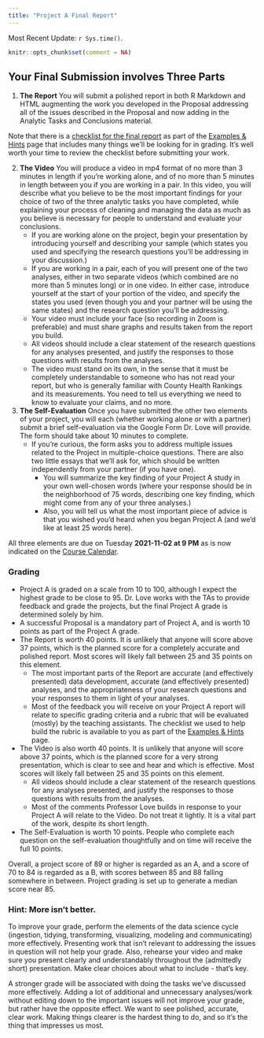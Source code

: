 ```yaml
---
title: "Project A Final Report"
---
```


Most Recent Update: `r Sys.time()`.

```r
knitr::opts_chunk$set(comment = NA)
```

## Your Final Submission involves Three Parts

1. **The Report** You will submit a polished report in both R Markdown and HTML augmenting the work you developed in the Proposal addressing all of the issues described in the Proposal and now adding in the Analytic Tasks and Conclusions material.

Note that there is a [checklist for the final report](check_final.qmd) as part of the [Examples & Hints](check_final.qmd) page that includes many things we'll be looking for in grading. It's well worth your time to review the checklist before submitting your work.

2. **The Video** You will produce a video in mp4 format of no more than 3 minutes in length if you're working alone, and of no more than 5 minutes in length between you if you are working in a pair. In this video, you will describe what you believe to be the most important findings for your choice of two of the three analytic tasks you have completed, while explaining your process of cleaning and managing the data as much as you believe is necessary for people to understand and evaluate your conclusions.
    - If you are working alone on the project, begin your presentation by introducing yourself and describing your sample (which states you used and specifying the research questions you'll be addressing in your discussion.)
    - If you are working in a pair, each of you will present one of the two analyses, either in two separate videos (which combined are no more than 5 minutes long) or in one video. In either case, introduce yourself at the start of your portion of the video, and specify the states you used (even though you and your partner will be using the same states) and the research question you'll be addressing.
    - Your video must include your face (so recording in Zoom is preferable) and must share graphs and results taken from the report you build.
    - All videos should include a clear statement of the research questions for any analyses presented, and justify the responses to those questions with results from the analyses.
    - The video must stand on its own, in the sense that it must be completely understandable to someone who has not read your report, but who is generally familiar with County Health Rankings and its measurements. You need to tell us everything we need to know to evaluate your claims, and no more.

3. **The Self-Evaluation** Once you have submitted the other two elements of your project, you will each (whether working alone or with a partner) submit a brief self-evaluation via the Google Form Dr. Love will provide. The form should take about 10 minutes to complete.
    - If you're curious, the form asks you to address multiple issues related to the Project in multiple-choice questions. There are also two little essays that we'll ask for, which should be written independently from your partner (if you have one).
        - You will summarize the key finding of your Project A study in your own well-chosen words (where your response should be in the neighborhood of 75 words, describing one key finding, which might come from any of your three analyses.) 
        - Also, you will tell us what the most important piece of advice is that you wished you'd heard when you began Project A (and we'd like at least 25 words here).

All three elements are due on Tuesday **2021-11-02 at 9 PM** as is now indicated on the [Course Calendar](https://thomaselove.github.io/431-2022/calendar.html). 

### Grading

- Project A is graded on a scale from 10 to 100, although I expect the highest grade to be close to 95. Dr. Love works with the TAs to provide feedback and grade the projects, but the final Project A grade is determined solely by him.
- A successful Proposal is a mandatory part of Project A, and is worth 10 points as part of the Project A grade. 
- The Report is worth 40 points. It is unlikely that anyone will score above 37 points, which is the planned score for a completely accurate and polished report. Most scores will likely fall between 25 and 35 points on this element.
    - The most important parts of the Report are accurate (and effectively presented) data development, accurate (and effectively presented) analyses, and the appropriateness of your research questions and your responses to them in light of your analyses.
    - Most of the feedback you will receive on your Project A report will relate to specific grading criteria and a rubric that will be evaluated (mostly) by the teaching assistants. The checklist we used to help build the rubric is available to you as part of the [Examples & Hints](check_final.qmd) page.
- The Video is also worth 40 points. It is unlikely that anyone will score above 37 points, which is the planned score for a very strong presentation, which is clear to see and hear and which is effective. Most scores will likely fall between 25 and 35 points on this element.
    - All videos should include a clear statement of the research questions for any analyses presented, and justify the responses to those questions with results from the analyses.
    - Most of the comments Professor Love builds in response to your Project A will relate to the Video. Do not treat it lightly. It is a vital part of the work, despite its short length.
- The Self-Evaluation is worth 10 points. People who complete each question on the self-evaluation thoughtfully and on time will receive the full 10 points.

Overall, a project score of 89 or higher is regarded as an A, and a score of 70 to 84 is regarded as a B, with scores between 85 and 88 falling somewhere in between. Project grading is set up to generate a median score near 85.

### Hint: More isn't better.

To improve your grade, perform the elements of the data science cycle (ingestion, tidying, transforming, visualizing, modeling and communicating) more effectively. Presenting work that isn't relevant to addressing the issues in question will not help your grade. Also, rehearse your video and make sure you present clearly and understandably throughout the (admittedly short) presentation. Make clear choices about what to include - that's key.

A stronger grade will be associated with doing the tasks we've discussed more effectively. Adding a lot of additional and unnecessary analyses/work without editing down to the important issues will not improve your grade, but rather have the opposite effect. We want to see polished, accurate, clear work. Making things clearer is the hardest thing to do, and so it's the thing that impresses us most. 


